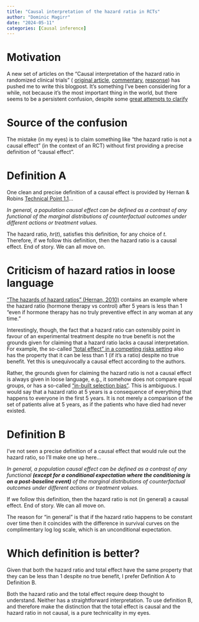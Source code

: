 ```yaml
---
title: "Causal interpretation of the hazard ratio in RCTs"
author: "Dominic Magirr"
date: "2024-05-11"
categories: [Causal inference]
---
```


# Motivation

A new set of articles on the "Causal interpretation of the hazard ratio in randomized clinical trials" ( [original article](https://doi.org/10.1177/17407745241243308), [commentary](https://doi.org/10.1177/17407745241243307), [response](https://doi.org/10.1177/17407745241243311)) has pushed me to write this blogpost. It's something I've been considering for a while, not because it's the most important thing in the world, but there seems to be a persistent confusion, despite some [great attempts to clarify](https://thestatsgeek.com/2018/02/06/causal-interpretation-of-the-hazard-ratio-from-rcts-when-proportional-hazards-holds/)

# Source of the confusion

The mistake (in my eyes) is to claim something like "the hazard ratio is not a causal effect" (in the context of an RCT) without first providing a precise definition of "causal effect".

# Definition A

One clean and precise definition of a causal effect is provided by Hernan & Robins [Technical Point 1.1](https://www.hsph.harvard.edu/miguel-hernan/causal-inference-book/)...

*In general, a population causal effect can be defined
as a contrast of any functional of the marginal distributions of counterfactual outcomes under different actions or treatment values.*

The hazard ratio, $hr(t)$, satisfies this definition, for any choice of $t$. Therefore, if we follow this definition, then the hazard ratio is a causal effect. End of story. We can all move on.

# Criticism of hazard ratios in loose language

["The hazards of hazard ratios" (Hernan, 2010)](https://journals.lww.com/epidem/fulltext/2010/01000/The_Hazards_of_Hazard_Ratios.4.aspx?trk=public_post_comment-text)  contains an example where the hazard ratio (hormone therapy vs control) after 5 years is less than 1 "even if hormone therapy has no truly preventive effect in any woman at any time." 

Interestingly, though, the fact that a hazard ratio can ostensibly point in favour of an experimental treatment despite no true benefit is not the grounds given for claiming that a hazard ratio lacks a causal interpretation. For example, the so-called ["total effect" in a competing risks setting](https://doi.org/10.1002/sim.8471) also has the property that it can be less than 1 (if it's a ratio) despite no true benefit. Yet this is unequivocally a causal effect according to the authors.

Rather, the grounds given for claiming the hazard ratio is not a causal effect is always given in loose language, e.g., it somehow does not compare equal groups, or has a so-called ["in-built selection bias"](https://academic.oup.com/eurheartj/advance-article-pdf/doi/10.1093/eurheartj/ehy770/46637053/ehy770.pdf?casa_token=epq6jgF2ZvIAAAAA:Uw86S5iQCVUvjikBaIHN-Gtcax9zYFOkThX6ZvnnhBNwh2Slduhy9xrZ5FYB9qSYjVuANL8Hc_dLUQ). This is ambiguous. I would say that a hazard ratio at 5 years is a consequence of everything that happens to everyone in the first 5 years. It is not merely a comparison of the set of patients alive at 5 years, as if the patients who have died had never existed.


# Definition B

I've not seen a precise definition of a causal effect that would rule out the hazard ratio, so I'll make one up here...

*In general, a population causal effect can be defined
as a contrast of any functional **(except for a conditional expectation where the conditioning is on a post-baseline event)** of the marginal distributions of counterfactual outcomes under different actions or treatment values.*

If we follow this definition, then the hazard ratio is not (in general) a causal effect. End of story. We can all move on.

The reason for "in general" is that if the hazard ratio happens to be constant over time then it coincides with the difference in survival curves on the complimentary log log scale, which is an unconditional expectation. 

# Which definition is better?

Given that both the hazard ratio and total effect have the same property that they can be less than 1 despite no true benefit, I prefer Definition A to Definition B. 

Both the hazard ratio and the total effect require deep thought to understand. Neither has a straightforward interpretation. To use definition B, and therefore make the distinction that the total effect is causal and the hazard ratio in not causal, is a pure technicality in my eyes.



